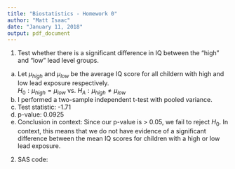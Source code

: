 ---
title: "Biostatistics - Homework 0"
author: "Matt Isaac"
date: "January 11, 2018"
output: pdf_document
---

1.  Test whether there is a significant difference in IQ between the "high" and "low" lead level groups. 


a. Let $\mu_{high}$ and $\mu_{low}$ be the average IQ score for all childern with high and low lead exposure respectively.  
$H_0: \mu_{high} = \mu_{low}$ vs. $H_A: \mu_{high} \neq \mu_{low}$  
b. I performed a two-sample independent t-test with pooled variance.  
c. Test statistic: -1.71  
d. p-value: 0.0925  
e. Conclusion in context: Since our p-value is > 0.05, we fail to reject $H_0$. In context, this means that we do not have evidence of a significant difference between the mean IQ scores for children with a high or low lead exposure.   

2. SAS code:  

\text{
/* Generated Code (IMPORT) */
/* Source File: LeadExposure.csv */
/* Source Path: /home/mattisaac0/BioStatistics */
/* Code generated on: 1/11/18, 8:30 AM */

* %web_drop_table(WORK.LEAD);


FILENAME REFFILE '/home/mattisaac0/BioStatistics/LeadExposure.csv';

PROC IMPORT DATAFILE=REFFILE
	DBMS=CSV
	OUT=WORK.LEAD;
	GETNAMES=YES;
RUN;

%web_open_table(WORK.LEAD);

* t-test for IQ. Variance of high exposure group is approx. equal to variance of low exposure group. ;

proc ttest data = lead ci=equal umpu;
	class exposure;
	var iq;
run;}